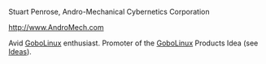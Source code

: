 Stuart Penrose, Andro-Mechanical Cybernetics Corporation

http://www.AndroMech.com

Avid [[GoboLinux]] enthusiast.  Promoter of the [[GoboLinux]] Products Idea (see [[Ideas]]).